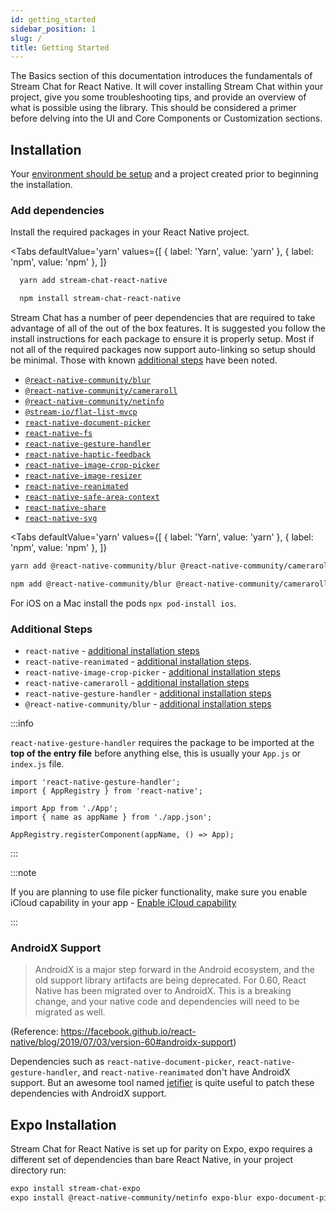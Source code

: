 ```yaml
---
id: getting_started
sidebar_position: 1
slug: /
title: Getting Started
---
```



The Basics section of this documentation introduces the fundamentals of Stream Chat for React Native.
It will cover installing Stream Chat within your project, give you some troubleshooting tips, and provide an overview of what is possible using the library.
This should be considered a primer before delving into the UI and Core Components or Customization sections.

## Installation

Your [environment should be setup](https://reactnative.dev/docs/environment-setup) and a project created prior to beginning the installation.

### Add dependencies

Install the required packages in your React Native project.

<Tabs
  defaultValue='yarn'
  values={[
    { label: 'Yarn', value: 'yarn' },
    { label: 'npm', value: 'npm' },
  ]}
>
<TabItem value='yarn'>

  ```bash
    yarn add stream-chat-react-native
  ```

</TabItem>
<TabItem value='npm'>

  ```bash
    npm install stream-chat-react-native
  ```

</TabItem>
</Tabs>

Stream Chat has a number of peer dependencies that are required to take advantage of all of the out of the box features.
It is suggested you follow the install instructions for each package to ensure it is properly setup.
Most if not all of the required packages now support auto-linking so setup should be minimal. Those with known [additional steps](#additional-steps) have been noted.

- [`@react-native-community/blur`](https://github.com/Kureev/react-native-blur)
- [`@react-native-community/cameraroll`](https://github.com/react-native-cameraroll/react-native-cameraroll)
- [`@react-native-community/netinfo`](https://github.com/react-native-netinfo/react-native-netinfo)
- [`@stream-io/flat-list-mvcp`](https://github.com/GetStream/flat-list-mvcp)
- [`react-native-document-picker`](https://github.com/rnmods/react-native-document-picker)
- [`react-native-fs`](https://github.com/itinance/react-native-fs)
- [`react-native-gesture-handler`](https://github.com/software-mansion/react-native-gesture-handler)
- [`react-native-haptic-feedback`](https://github.com/junina-de/react-native-haptic-feedback)
- [`react-native-image-crop-picker`](https://github.com/ivpusic/react-native-image-crop-picker)
- [`react-native-image-resizer`](https://github.com/bamlab/react-native-image-resizer)
- [`react-native-reanimated`](https://github.com/software-mansion/react-native-reanimated)
- [`react-native-safe-area-context`](https://github.com/th3rdwave/react-native-safe-area-context)
- [`react-native-share`](https://github.com/react-native-share/react-native-share)
- [`react-native-svg`](https://github.com/react-native-svg/react-native-svg)

<Tabs
  defaultValue='yarn'
  values={[
    { label: 'Yarn', value: 'yarn' },
    { label: 'npm', value: 'npm' },
  ]}
>
<TabItem value='yarn'>

  ```bash
  yarn add @react-native-community/blur @react-native-community/cameraroll @react-native-community/netinfo @stream-io/flat-list-mvcp react-native-document-picker react-native-fs react-native-gesture-handler react-native-haptic-feedback react-native-haptic-feedback react-native-image-crop-picker react-native-image-resizer react-native-reanimated react-native-safe-area-context react-native-share react-native-svg
  ```

</TabItem>
<TabItem value='npm'>

  ```bash
  npm add @react-native-community/blur @react-native-community/cameraroll @react-native-community/netinfo @stream-io/flat-list-mvcp react-native-document-picker react-native-fs react-native-gesture-handler react-native-haptic-feedback react-native-haptic-feedback react-native-image-crop-picker react-native-image-resizer react-native-reanimated react-native-safe-area-context react-native-share react-native-svg
  ```

</TabItem>
</Tabs>

For iOS on a Mac install the pods `npx pod-install ios`.

### Additional Steps

- `react-native` - [additional installation steps](https://reactnative.dev/docs/image#gif-and-webp-support-on-android)
- `react-native-reanimated` - [additional installation steps](https://docs.swmansion.com/react-native-reanimated/docs/installation).
- `react-native-image-crop-picker` - [additional installation steps](https://github.com/ivpusic/react-native-image-crop-picker#step-3)
- `react-native-cameraroll` - [additional installation steps](https://github.com/react-native-cameraroll/react-native-cameraroll#permissions)
- `react-native-gesture-handler` - [additional installation steps](https://docs.swmansion.com/react-native-gesture-handler/docs/#android)
- `@react-native-community/blur` - [additional installation steps](/reactnative/basics/troubleshooting#blurview-crashing)

:::info

`react-native-gesture-handler` requires the package to be imported at the **top of the entry file** before anything else, this is usually your `App.js` or `index.js` file.
<br />

```tsx
import 'react-native-gesture-handler';
import { AppRegistry } from 'react-native';

import App from './App';
import { name as appName } from './app.json';

AppRegistry.registerComponent(appName, () => App);
```

:::

:::note

If you are planning to use file picker functionality, make sure you enable iCloud capability in your app - [Enable iCloud capability](https://camo.githubusercontent.com/ac300ca7e3bbab573a76c151469a89efd8b31e72/68747470733a2f2f33313365353938373731386233343661616638332d66356538323532373066323961383466373838313432333431303338343334322e73736c2e6366312e7261636b63646e2e636f6d2f313431313932303637342d656e61626c652d69636c6f75642d64726976652e706e67)

:::

### AndroidX Support

> AndroidX is a major step forward in the Android ecosystem, and the old support library artifacts are being deprecated.
For 0.60, React Native has been migrated over to AndroidX.
This is a breaking change, and your native code and dependencies will need to be migrated as well.

(Reference: <https://facebook.github.io/react-native/blog/2019/07/03/version-60#androidx-support>)

Dependencies such as `react-native-document-picker`, `react-native-gesture-handler`, and `react-native-reanimated` don't have AndroidX support.
But an awesome tool named [jetifier](https://github.com/mikehardy/jetifier) is quite useful to patch these dependencies with AndroidX support.

## Expo Installation

Stream Chat for React Native is set up for parity on Expo, expo requires a different set of dependencies than bare React Native, in your project directory run:

```bash
expo install stream-chat-expo
expo install @react-native-community/netinfo expo-blur expo-document-picker expo-file-system expo-haptics expo-image-manipulator expo-image-picker expo-media-library expo-sharing react-native-gesture-handler react-native-reanimated react-native-safe-area-context react-native-svg`
```